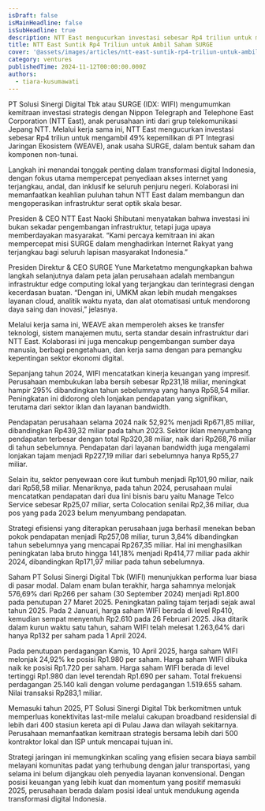 ```yaml
---
isDraft: false
isMainHeadline: false
isSubHeadline: true
description: NTT East mengucurkan investasi sebesar Rp4 triliun untuk mengambil 49% kepemilikan di PT Integrasi Jaringan Ekosistem (WEAVE), anak usaha SURGE.
title: NTT East Suntik Rp4 Triliun untuk Ambil Saham SURGE
cover: '@assets/images/articles/ntt-east-suntik-rp4-triliun-untuk-ambil-saham-surge/cover.avif'
category: ventures
publishedTime: 2024-11-12T00:00:00.000Z
authors:
  - tiara-kusumawati
---
```

PT Solusi Sinergi Digital Tbk atau SURGE (IDX: WIFI) mengumumkan kemitraan investasi strategis dengan Nippon Telegraph and Telephone East Corporation (NTT East), anak perusahaan inti dari grup telekomunikasi Jepang NTT. Melalui kerja sama ini, NTT East mengucurkan investasi sebesar Rp4 triliun untuk mengambil 49% kepemilikan di PT Integrasi Jaringan Ekosistem (WEAVE), anak usaha SURGE, dalam bentuk saham dan komponen non-tunai.


Langkah ini menandai tonggak penting dalam transformasi digital Indonesia, dengan fokus utama mempercepat penyediaan akses internet yang terjangkau, andal, dan inklusif ke seluruh penjuru negeri. Kolaborasi ini memanfaatkan keahlian puluhan tahun NTT East dalam membangun dan mengoperasikan infrastruktur serat optik skala besar.


Presiden & CEO NTT East Naoki Shibutani menyatakan bahwa investasi ini bukan sekadar pengembangan infrastruktur, tetapi juga upaya memberdayakan masyarakat. “Kami percaya kemitraan ini akan mempercepat misi SURGE dalam menghadirkan Internet Rakyat yang terjangkau bagi seluruh lapisan masyarakat Indonesia.”


Presiden Direktur & CEO SURGE Yune Marketatmo  mengungkapkan bahwa langkah selanjutnya dalam peta jalan perusahaan adalah membangun infrastruktur edge computing lokal yang terjangkau dan terintegrasi dengan kecerdasan buatan. “Dengan ini, UMKM akan lebih mudah mengakses layanan cloud, analitik waktu nyata, dan alat otomatisasi untuk mendorong daya saing dan inovasi,” jelasnya.


Melalui kerja sama ini, WEAVE akan memperoleh akses ke transfer teknologi, sistem manajemen mutu, serta standar desain infrastruktur dari NTT East. Kolaborasi ini juga mencakup pengembangan sumber daya manusia, berbagi pengetahuan, dan kerja sama dengan para pemangku kepentingan sektor ekonomi digital.


Sepanjang tahun 2024, WIFI mencatatkan kinerja keuangan yang impresif. Perusahaan membukukan laba bersih sebesar Rp231,18 miliar, meningkat hampir 295% dibandingkan tahun sebelumnya yang hanya Rp58,54 miliar. Peningkatan ini didorong oleh lonjakan pendapatan yang signifikan, terutama dari sektor iklan dan layanan bandwidth.


Pendapatan perusahaan selama 2024 naik 52,92% menjadi Rp671,85 miliar, dibandingkan Rp439,32 miliar pada tahun 2023. Sektor iklan menyumbang pendapatan terbesar dengan total Rp320,38 miliar, naik dari Rp268,76 miliar di tahun sebelumnya. Pendapatan dari layanan bandwidth juga mengalami lonjakan tajam menjadi Rp227,19 miliar dari sebelumnya hanya Rp55,27 miliar.


Selain itu, sektor penyewaan core ikut tumbuh menjadi Rp101,90 miliar, naik dari Rp58,58 miliar. Menariknya, pada tahun 2024, perusahaan mulai mencatatkan pendapatan dari dua lini bisnis baru yaitu Manage Telco Service sebesar Rp25,07 miliar, serta Colocation senilai Rp2,36 miliar, dua pos yang pada 2023 belum menyumbang pendapatan.​


Strategi efisiensi yang diterapkan perusahaan juga berhasil menekan beban pokok pendapatan menjadi Rp257,08 miliar, turun 3,84% dibandingkan tahun sebelumnya yang mencapai Rp267,35 miliar. Hal ini menghasilkan peningkatan laba bruto hingga 141,18% menjadi Rp414,77 miliar pada akhir 2024, dibandingkan Rp171,97 miliar pada tahun sebelumnya.


Saham PT Solusi Sinergi Digital Tbk (WIFI) menunjukkan performa luar biasa di pasar modal. Dalam enam bulan terakhir, harga sahamnya melonjak 576,69% dari Rp266 per saham (30 September 2024) menjadi Rp1.800 pada penutupan 27 Maret 2025. Peningkatan paling tajam terjadi sejak awal tahun 2025. Pada 2 Januari, harga saham WIFI berada di level Rp410, kemudian sempat menyentuh Rp2.610 pada 26 Februari 2025. Jika ditarik dalam kurun waktu satu tahun, saham WIFI telah melesat 1.263,64% dari hanya Rp132 per saham pada 1 April 2024.​


Pada penutupan perdagangan Kamis, 10 April 2025, harga saham WIFI melonjak 24,92% ke posisi Rp1.980 per saham. Harga saham WIFI dibuka naik ke posisi Rp1.720 per saham. Harga saham WIFI berada di level tertinggi Rp1.980 dan level terendah Rp1.690 per saham. Total frekuensi perdagangan 25.140 kali dengan volume perdagangan 1.519.655 saham. Nilai transaksi Rp283,1 miliar.​


Memasuki tahun 2025, PT Solusi Sinergi Digital Tbk berkomitmen untuk memperluas konektivitas last-mile melalui cakupan broadband residensial di lebih dari 400 stasiun kereta api di Pulau Jawa dan wilayah sekitarnya. Perusahaan memanfaatkan kemitraan strategis bersama lebih dari 500 kontraktor lokal dan ISP untuk mencapai tujuan ini.​


Strategi jaringan ini memungkinkan scaling yang efisien secara biaya sambil melayani komunitas padat yang terhubung dengan jalur transportasi, yang selama ini belum dijangkau oleh penyedia layanan konvensional. Dengan posisi keuangan yang lebih kuat dan momentum yang positif memasuki 2025, perusahaan berada dalam posisi ideal untuk mendukung agenda transformasi digital Indonesia.




